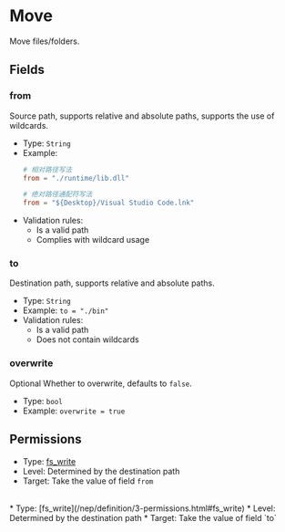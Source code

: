 # Move

[//]: # (This file is automatically generated by script, do not modify it.)


Move files/folders.

## Fields
### from
Source path, supports relative and absolute paths, supports the use of wildcards.
* Type: `String`  
* Example:
  ```toml
  # 相对路径写法
  from = "./runtime/lib.dll"
  
  # 绝对路径通配符写法
  from = "${Desktop}/Visual Studio Code.lnk"
  ``` 
* Validation rules:
  * Is a valid path
  * Complies with wildcard usage
### to
Destination path, supports relative and absolute paths.
* Type: `String`  
* Example: `to = "./bin"` 
* Validation rules:
  * Is a valid path
  * Does not contain wildcards
### overwrite
<Tag>Optional</Tag> Whether to overwrite, defaults to `false`.
* Type: `bool`  
* Example: `overwrite = true`  
## Permissions
* Type: [fs_write](/nep/definition/3-permissions.html#fs_write)
* Level: Determined by the destination path
* Target: Take the value of field `from`
<br/>
* Type: [fs_write](/nep/definition/3-permissions.html#fs_write)
* Level: Determined by the destination path
* Target: Take the value of field `to`
